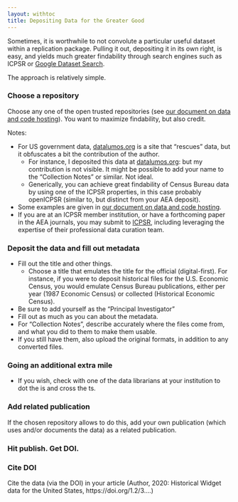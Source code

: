```yaml
---
layout: withtoc
title: Depositing Data for the Greater Good
---
```


Sometimes, it is worthwhile to not convolute a particular useful dataset within a replication package. Pulling it out, depositing it in its own right, is easy, and yields much greater findability through search engines such as ICPSR or [Google Dataset Search](https://toolbox.google.com/datasetsearch).

 The approach is relatively simple.

###    Choose a repository 

Choose any one of the open trusted repositories (see [our document on data and code hosting](../Guidance/Requested_information_hosting.qmd)). You want to maximize findability, but also credit.

Notes:

- For US government data, [datalumos.org](https://datalumos.org) is a site that "rescues" data, but it obfuscates a bit the contribution of the author.
    - For instance, I deposited this data at [datalumos.org](https://doi.org/10.3886/E100517V2):  but my contribution is not visible. It might be possible to add your name to the "Collection Notes" or similar. Not ideal.
    - Generically, you can achieve great findability of Census Bureau data by using one of the ICPSR properties, in this case probably openICPSR (similar to, but distinct from your AEA deposit).
- Some examples are given in [our document on data and code hosting](Requested_information_hosting.html#some-examples).
- If you are at an ICPSR member institution, or have a forthcoming paper in the AEA journals, you may submit to [ICPSR](https://www.icpsr.umich.edu/icpsrweb/deposit/), including leveraging the expertise of their professional data curation team. 

### Deposit the data and fill out metadata

- Fill out the title and other things. 
  - Choose a title that emulates the title for the official (digital-first). For instance, if you were to deposit historical files for the U.S. Economic Census, you would emulate Census Bureau publications, either per year (1987 Economic Census) or collected (Historical Economic Census).
- Be sure to add yourself as the "Principal Investigator"
- Fill out as much as you can about the metadata.
- For "Collection Notes", describe  accurately where the files come from, and what you did to them to make them usable.
- If you still have them, also upload the original formats, in addition to any converted files.


### Going an additional extra mile
-  If you wish, check with one of the data librarians at your institution to dot the is and cross the ts.

### Add related publication

If the chosen repository allows to do this, add your own publication (which uses and/or documents the data) as a related publication.

### Hit publish. Get DOI.

### Cite  DOI 

Cite the data (via the DOI) in your article (Author, 2020: Historical Widget  data for the United States, https://doi.org/1.2/3....)
